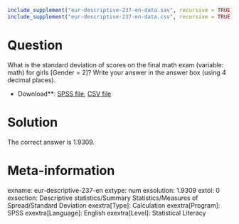 ```r
include_supplement("eur-descriptive-237-en-data.sav", recursive = TRUE)
include_supplement("eur-descriptive-237-en-data.csv", recursive = TRUE)
```

Question
========
What is the standard deviation of scores on the final math exam (variable: math) for girls [Gender = 2]? Write your answer in the answer box (using 4 decimal places).

* Download**: [SPSS file](eur-descriptive-237-en-data.sav), [CSV file](eur-descriptive-237-en-data.csv)


Solution
========
The correct answer is 1.9309.

Meta-information
================
exname: eur-descriptive-237-en
extype: num
exsolution: 1.9309
extol: 0
exsection: Descriptive statistics/Summary Statistics/Measures of Spread/Standard Deviation
exextra[Type]: Calculation
exextra[Program]: SPSS
exextra[Language]: English
exextra[Level]: Statistical Literacy
